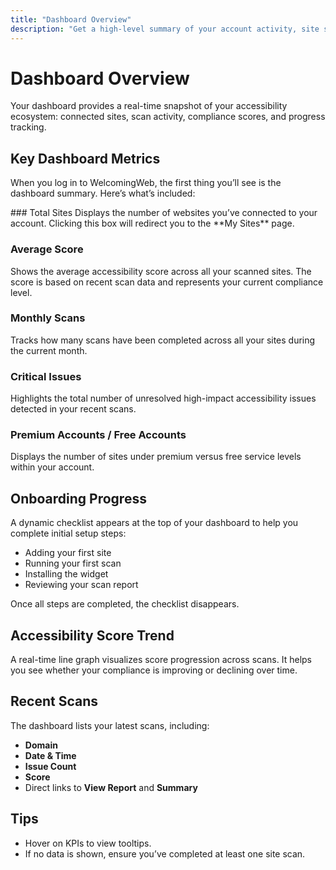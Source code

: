 ```yaml
---
title: "Dashboard Overview"
description: "Get a high-level summary of your account activity, site status, scan results, and onboarding progress."
---
```



# Dashboard Overview

<Callout type="info">
Your dashboard provides a real-time snapshot of your accessibility ecosystem: connected sites, scan activity, compliance scores, and progress tracking.
</Callout>

## Key Dashboard Metrics

When you log in to WelcomingWeb, the first thing you’ll see is the dashboard summary. Here’s what’s included:

<Steps>
### Total Sites
Displays the number of websites you’ve connected to your account. Clicking this box will redirect you to the **My Sites** page.

### Average Score
Shows the average accessibility score across all your scanned sites. The score is based on recent scan data and represents your current compliance level.

### Monthly Scans
Tracks how many scans have been completed across all your sites during the current month.

### Critical Issues
Highlights the total number of unresolved high-impact accessibility issues detected in your recent scans.

### Premium Accounts / Free Accounts
Displays the number of sites under premium versus free service levels within your account.
</Steps>

## Onboarding Progress

A dynamic checklist appears at the top of your dashboard to help you complete initial setup steps:
- Adding your first site
- Running your first scan
- Installing the widget
- Reviewing your scan report

Once all steps are completed, the checklist disappears.

## Accessibility Score Trend

A real-time line graph visualizes score progression across scans. It helps you see whether your compliance is improving or declining over time.

## Recent Scans

The dashboard lists your latest scans, including:
- **Domain**
- **Date & Time**
- **Issue Count**
- **Score**
- Direct links to **View Report** and **Summary**

## Tips

- Hover on KPIs to view tooltips.
- If no data is shown, ensure you’ve completed at least one site scan.

<CTA2
  title="Need Help With Your Dashboard?"
  description="Schedule a walkthrough to interpret your dashboard metrics and understand how to act on your data."
  buttonText="Book Onboarding Session"
  buttonLink="https://welcomingweb.com/contact"
/>

